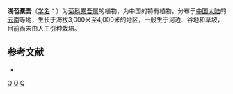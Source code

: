 {{Speciesbox 
| taxon = Ligularia cyathiceps
| authority = Hand.-Mazz.
}}

'''浅苞橐吾'''（[[学名|学名]]：{{lang|la|''Ligularia cyathiceps''}}）为[[菊科|菊科]][[橐吾属|橐吾属]]的植物，为中国的特有植物。分布于[[中国大陆|中国大陆]]的[[云南|云南]]等地，生长于海拔3,000米至4,000米的地区，一般生于河边、谷地和草坡，目前尚未由人工引种栽培。

== 参考文献 ==
<div class="references-small">
* {{cite web| url =http://www.bioinfo.cn/db05/KmzwSpecies.php?action=view&id=4433| title =浅苞橐吾| work =《中国高等植物数据库全库》| publisher =中国科学院微生物研究所| author =昆明植物研究所| accessdate =2009-02-25| deadurl =yes| archiveurl =https://web.archive.org/web/20160305040422/http://www.bioinfo.cn/db05/KmzwSpecies.php?action=view&id=4433| archivedate =2016-03-05}}
</div>
{{Taxonbar|from=Q11148031}}

[[Category:橐吾属|Q]]
[[Category:中國特有植物|Q]]
[[Category:云南植物|Q]]